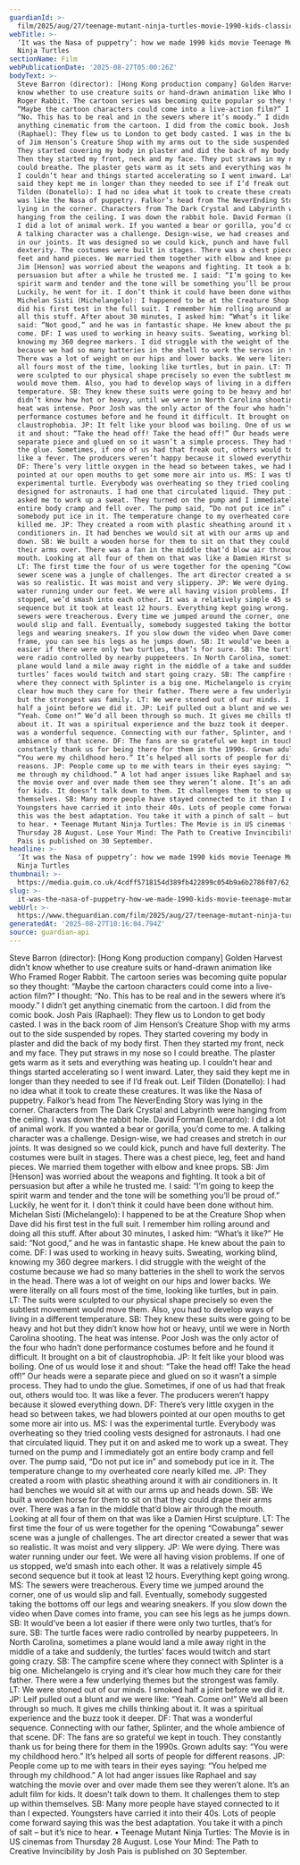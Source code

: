 ```yaml
---
guardianId: >-
  film/2025/aug/27/teenage-mutant-ninja-turtles-movie-1990-kids-classic-tmnt-oral-history
webTitle: >-
  ‘It was the Nasa of puppetry’: how we made 1990 kids movie Teenage Mutant
  Ninja Turtles
sectionName: Film
webPublicationDate: '2025-08-27T05:00:26Z'
bodyText: >-
  Steve Barron (director): [Hong Kong production company] Golden Harvest didn’t
  know whether to use creature suits or hand-drawn animation like Who Framed
  Roger Rabbit. The cartoon series was becoming quite popular so they thought:
  “Maybe the cartoon characters could come into a live-action film?” I thought:
  “No. This has to be real and in the sewers where it’s moody.” I didn’t get
  anything cinematic from the cartoon. I did from the comic book. Josh Pais
  (Raphael): They flew us to London to get body casted. I was in the back room
  of Jim Henson’s Creature Shop with my arms out to the side suspended by ropes.
  They started covering my body in plaster and did the back of my body first.
  Then they started my front, neck and my face. They put straws in my nose so I
  could breathe. The plaster gets warm as it sets and everything was heating up.
  I couldn’t hear and things started accelerating so I went inward. Later, they
  said they kept me in longer than they needed to see if I’d freak out. Leif
  Tilden (Donatello): I had no idea what it took to create these creatures. It
  was like the Nasa of puppetry. Falkor’s head from The NeverEnding Story was
  lying in the corner. Characters from The Dark Crystal and Labyrinth were
  hanging from the ceiling. I was down the rabbit hole. David Forman (Leonardo):
  I did a lot of animal work. If you wanted a bear or gorilla, you’d come to me.
  A talking character was a challenge. Design-wise, we had creases and stretch
  in our joints. It was designed so we could kick, punch and have full
  dexterity. The costumes were built in stages. There was a chest piece, leg,
  feet and hand pieces. We married them together with elbow and knee props. SB:
  Jim [Henson] was worried about the weapons and fighting. It took a bit of
  persuasion but after a while he trusted me. I said: “I’m going to keep the
  spirit warm and tender and the tone will be something you’ll be proud of.”
  Luckily, he went for it. I don’t think it could have been done without him.
  Michelan Sisti (Michelangelo): I happened to be at the Creature Shop when Dave
  did his first test in the full suit. I remember him rolling around and doing
  all this stuff. After about 30 minutes, I asked him: “What’s it like?” He
  said: “Not good,” and he was in fantastic shape. He knew about the pain to
  come. DF: I was used to working in heavy suits. Sweating, working blind,
  knowing my 360 degree markers. I did struggle with the weight of the costume
  because we had so many batteries in the shell to work the servos in the head.
  There was a lot of weight on our hips and lower backs. We were literally on
  all fours most of the time, looking like turtles, but in pain. LT: The suits
  were sculpted to our physical shape precisely so even the subtlest movement
  would move them. Also, you had to develop ways of living in a different
  temperature. SB: They knew these suits were going to be heavy and hot but they
  didn’t know how hot or heavy, until we were in North Carolina shooting. The
  heat was intense. Poor Josh was the only actor of the four who hadn’t done
  performance costumes before and he found it difficult. It brought on a bit of
  claustrophobia. JP: It felt like your blood was boiling. One of us would lose
  it and shout: “Take the head off! Take the head off!” Our heads were a
  separate piece and glued on so it wasn’t a simple process. They had to undo
  the glue. Sometimes, if one of us had that freak out, others would too. It was
  like a fever. The producers weren’t happy because it slowed everything down.
  DF: There’s very little oxygen in the head so between takes, we had blowers
  pointed at our open mouths to get some more air into us. MS: I was the
  experimental turtle. Everybody was overheating so they tried cooling vests
  designed for astronauts. I had one that circulated liquid. They put it on and
  asked me to work up a sweat. They turned on the pump and I immediately got an
  entire body cramp and fell over. The pump said, “Do not put ice in” and
  somebody put ice in it. The temperature change to my overheated core nearly
  killed me. JP: They created a room with plastic sheathing around it with air
  conditioners in. It had benches we would sit at with our arms up and heads
  down. SB: We built a wooden horse for them to sit on that they could drape
  their arms over. There was a fan in the middle that’d blow air through the
  mouth. Looking at all four of them on that was like a Damien Hirst sculpture.
  LT: The first time the four of us were together for the opening “Cowabunga”
  sewer scene was a jungle of challenges. The art director created a sewer that
  was so realistic. It was moist and very slippery. JP: We were dying. There was
  water running under our feet. We were all having vision problems. If one of us
  stopped, we’d smash into each other. It was a relatively simple 45 second
  sequence but it took at least 12 hours. Everything kept going wrong. MS: The
  sewers were treacherous. Every time we jumped around the corner, one of us
  would slip and fall. Eventually, somebody suggested taking the bottoms off our
  legs and wearing sneakers. If you slow down the video when Dave comes into
  frame, you can see his legs as he jumps down. SB: It would’ve been a lot
  easier if there were only two turtles, that’s for sure. SB: The turtle faces
  were radio controlled by nearby puppeteers. In North Carolina, sometimes a
  plane would land a mile away right in the middle of a take and suddenly, the
  turtles’ faces would twitch and start going crazy. SB: The campfire scene
  where they connect with Splinter is a big one. Michelangelo is crying and it’s
  clear how much they care for their father. There were a few underlying themes
  but the strongest was family. LT: We were stoned out of our minds. I smoked
  half a joint before we did it. JP: Leif pulled out a blunt and we were like:
  “Yeah. Come on!” We’d all been through so much. It gives me chills thinking
  about it. It was a spiritual experience and the buzz took it deeper. DF: That
  was a wonderful sequence. Connecting with our father, Splinter, and the whole
  ambience of that scene. DF: The fans are so grateful we kept in touch. They
  constantly thank us for being there for them in the 1990s. Grown adults say:
  “You were my childhood hero.” It’s helped all sorts of people for different
  reasons. JP: People come up to me with tears in their eyes saying: “You helped
  me through my childhood.” A lot had anger issues like Raphael and say watching
  the movie over and over made them see they weren’t alone. It’s an adult film
  for kids. It doesn’t talk down to them. It challenges them to step up within
  themselves. SB: Many more people have stayed connected to it than I expected.
  Youngsters have carried it into their 40s. Lots of people come forward saying
  this was the best adaptation. You take it with a pinch of salt – but it’s nice
  to hear. • Teenage Mutant Ninja Turtles: The Movie is in US cinemas from
  Thursday 28 August. Lose Your Mind: The Path to Creative Invincibility by Josh
  Pais is published on 30 September.
headline: >-
  ‘It was the Nasa of puppetry’: how we made 1990 kids movie Teenage Mutant
  Ninja Turtles
thumbnail: >-
  https://media.guim.co.uk/4cdff5718154d389fb422899c054b9a6b2786f07/62_0_900_720/500.jpg
slug: >-
  it-was-the-nasa-of-puppetry-how-we-made-1990-kids-movie-teenage-mutant-ninja-turtles
webUrl: >-
  https://www.theguardian.com/film/2025/aug/27/teenage-mutant-ninja-turtles-movie-1990-kids-classic-tmnt-oral-history
generatedAt: '2025-08-27T10:16:04.794Z'
source: guardian-api
---
```

Steve Barron (director): [Hong Kong production company] Golden Harvest didn’t know whether to use creature suits or hand-drawn animation like Who Framed Roger Rabbit. The cartoon series was becoming quite popular so they thought: “Maybe the cartoon characters could come into a live-action film?” I thought: “No. This has to be real and in the sewers where it’s moody.” I didn’t get anything cinematic from the cartoon. I did from the comic book. Josh Pais (Raphael): They flew us to London to get body casted. I was in the back room of Jim Henson’s Creature Shop with my arms out to the side suspended by ropes. They started covering my body in plaster and did the back of my body first. Then they started my front, neck and my face. They put straws in my nose so I could breathe. The plaster gets warm as it sets and everything was heating up. I couldn’t hear and things started accelerating so I went inward. Later, they said they kept me in longer than they needed to see if I’d freak out. Leif Tilden (Donatello): I had no idea what it took to create these creatures. It was like the Nasa of puppetry. Falkor’s head from The NeverEnding Story was lying in the corner. Characters from The Dark Crystal and Labyrinth were hanging from the ceiling. I was down the rabbit hole. David Forman (Leonardo): I did a lot of animal work. If you wanted a bear or gorilla, you’d come to me. A talking character was a challenge. Design-wise, we had creases and stretch in our joints. It was designed so we could kick, punch and have full dexterity. The costumes were built in stages. There was a chest piece, leg, feet and hand pieces. We married them together with elbow and knee props. SB: Jim [Henson] was worried about the weapons and fighting. It took a bit of persuasion but after a while he trusted me. I said: “I’m going to keep the spirit warm and tender and the tone will be something you’ll be proud of.” Luckily, he went for it. I don’t think it could have been done without him. Michelan Sisti (Michelangelo): I happened to be at the Creature Shop when Dave did his first test in the full suit. I remember him rolling around and doing all this stuff. After about 30 minutes, I asked him: “What’s it like?” He said: “Not good,” and he was in fantastic shape. He knew about the pain to come. DF: I was used to working in heavy suits. Sweating, working blind, knowing my 360 degree markers. I did struggle with the weight of the costume because we had so many batteries in the shell to work the servos in the head. There was a lot of weight on our hips and lower backs. We were literally on all fours most of the time, looking like turtles, but in pain. LT: The suits were sculpted to our physical shape precisely so even the subtlest movement would move them. Also, you had to develop ways of living in a different temperature. SB: They knew these suits were going to be heavy and hot but they didn’t know how hot or heavy, until we were in North Carolina shooting. The heat was intense. Poor Josh was the only actor of the four who hadn’t done performance costumes before and he found it difficult. It brought on a bit of claustrophobia. JP: It felt like your blood was boiling. One of us would lose it and shout: “Take the head off! Take the head off!” Our heads were a separate piece and glued on so it wasn’t a simple process. They had to undo the glue. Sometimes, if one of us had that freak out, others would too. It was like a fever. The producers weren’t happy because it slowed everything down. DF: There’s very little oxygen in the head so between takes, we had blowers pointed at our open mouths to get some more air into us. MS: I was the experimental turtle. Everybody was overheating so they tried cooling vests designed for astronauts. I had one that circulated liquid. They put it on and asked me to work up a sweat. They turned on the pump and I immediately got an entire body cramp and fell over. The pump said, “Do not put ice in” and somebody put ice in it. The temperature change to my overheated core nearly killed me. JP: They created a room with plastic sheathing around it with air conditioners in. It had benches we would sit at with our arms up and heads down. SB: We built a wooden horse for them to sit on that they could drape their arms over. There was a fan in the middle that’d blow air through the mouth. Looking at all four of them on that was like a Damien Hirst sculpture. LT: The first time the four of us were together for the opening “Cowabunga” sewer scene was a jungle of challenges. The art director created a sewer that was so realistic. It was moist and very slippery. JP: We were dying. There was water running under our feet. We were all having vision problems. If one of us stopped, we’d smash into each other. It was a relatively simple 45 second sequence but it took at least 12 hours. Everything kept going wrong. MS: The sewers were treacherous. Every time we jumped around the corner, one of us would slip and fall. Eventually, somebody suggested taking the bottoms off our legs and wearing sneakers. If you slow down the video when Dave comes into frame, you can see his legs as he jumps down. SB: It would’ve been a lot easier if there were only two turtles, that’s for sure. SB: The turtle faces were radio controlled by nearby puppeteers. In North Carolina, sometimes a plane would land a mile away right in the middle of a take and suddenly, the turtles’ faces would twitch and start going crazy. SB: The campfire scene where they connect with Splinter is a big one. Michelangelo is crying and it’s clear how much they care for their father. There were a few underlying themes but the strongest was family. LT: We were stoned out of our minds. I smoked half a joint before we did it. JP: Leif pulled out a blunt and we were like: “Yeah. Come on!” We’d all been through so much. It gives me chills thinking about it. It was a spiritual experience and the buzz took it deeper. DF: That was a wonderful sequence. Connecting with our father, Splinter, and the whole ambience of that scene. DF: The fans are so grateful we kept in touch. They constantly thank us for being there for them in the 1990s. Grown adults say: “You were my childhood hero.” It’s helped all sorts of people for different reasons. JP: People come up to me with tears in their eyes saying: “You helped me through my childhood.” A lot had anger issues like Raphael and say watching the movie over and over made them see they weren’t alone. It’s an adult film for kids. It doesn’t talk down to them. It challenges them to step up within themselves. SB: Many more people have stayed connected to it than I expected. Youngsters have carried it into their 40s. Lots of people come forward saying this was the best adaptation. You take it with a pinch of salt – but it’s nice to hear. • Teenage Mutant Ninja Turtles: The Movie is in US cinemas from Thursday 28 August. Lose Your Mind: The Path to Creative Invincibility by Josh Pais is published on 30 September.
